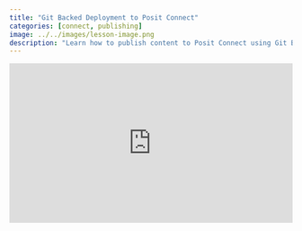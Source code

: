 ```yaml
---
title: "Git Backed Deployment to Posit Connect"
categories: [connect, publishing]
image: ../../images/lesson-image.png
description: "Learn how to publish content to Posit Connect using Git Backed Deployment for both R and Python content."
---
```


<div class="wistia_responsive_padding" style="padding:56.25% 0 0 0;position:relative;"><div class="wistia_responsive_wrapper" style="height:100%;left:0;position:absolute;top:0;width:100%;"><iframe src="https://fast.wistia.net/embed/iframe/vcd3pt2k6u?seo=true&videoFoam=true" title="Publishing Git Backed Content to Posit Connect Video" allow="autoplay; fullscreen" allowtransparency="true" frameborder="0" scrolling="no" class="wistia_embed" name="wistia_embed" msallowfullscreen width="100%" height="100%"></iframe></div></div>
<script src="https://fast.wistia.net/assets/external/E-v1.js" async></script>
